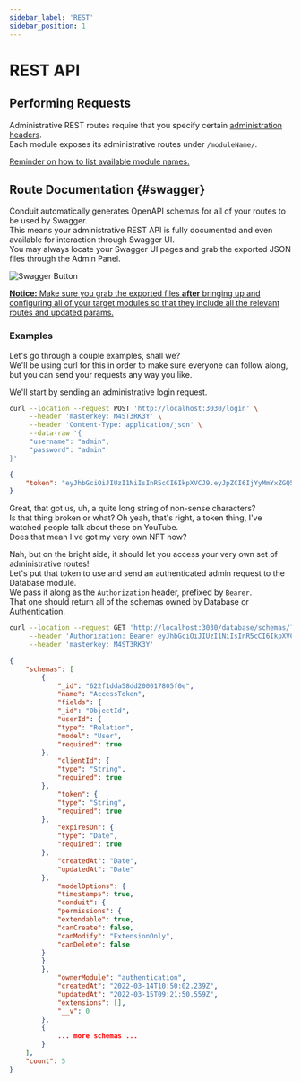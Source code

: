 ```yaml
---
sidebar_label: 'REST'
sidebar_position: 1
---
```


# REST API

## Performing Requests

Administrative REST routes require that you specify certain [administration headers](../#headers).<br />
Each module exposes its administrative routes under `/moduleName/`.

[//]: # (TODO: What about non-configurable module names?)
[Reminder on how to list available module names.](../config#listing-available-modules)

## Route Documentation {#swagger}

Conduit automatically generates OpenAPI schemas for all of your routes to be used by Swagger.<br />
This means your administrative REST API is fully documented and even available for interaction through Swagger UI.<br />
You may always locate your Swagger UI pages and grab the exported JSON files through the Admin Panel.

<div style={{textAlign: 'center'}}>

![Swagger Button](/img/overview/home_topright_buttons.png)

</div>

<ins><strong>Notice:</strong> Make sure you grab the exported files <strong>after</strong> bringing up and configuring
all of your target modules so that they include all the relevant routes and updated params.</ins>

### Examples

Let's go through a couple examples, shall we?<br />
We'll be using curl for this in order to make sure everyone can follow along, but you can send your requests any way you like.

We'll start by sending an administrative login request.

``` bash title="Admin Login"
curl --location --request POST 'http://localhost:3030/login' \
     --header 'masterkey: M4ST3RK3Y' \
     --header 'Content-Type: application/json' \
     --data-raw '{
     "username": "admin",
     "password": "admin"
}'
```
```json title="Response"
{
    "token": "eyJhbGciOiJIUzI1NiIsInR5cCI6IkpXVCJ9.eyJpZCI6IjYyMmYxZGQ5NThkZDIwMDAxNzgwNWVmYyIsImlhdCI6MTY0NzM0MjMwMiwiZXhwIjoxNjQ3NDE0MzAyfQ.trHYfxt9Wf6ohgi5PWez-dZEDaQSBBR6wu2PINveQmI"
}
```

Great, that got us, uh, a quite long string of non-sense characters?<br />
Is that thing broken or what? Oh yeah, that's right, a token thing, I've watched people talk about these on YouTube.<br />
Does that mean I've got my very own NFT now?

Nah, but on the bright side, it should let you access your very own set of administrative routes!<br />
Let's put that token to use and send an authenticated admin request to the Database module.<br />
We pass it along as the `Authorization` header, prefixed by `Bearer`.<br />
That one should return all of the schemas owned by Database or Authentication.

``` bash title="Retrieving Database Schemas"
curl --location --request GET 'http://localhost:3030/database/schemas/?enabled=true&owner=database,authentication' \
     --header 'Authorization: Bearer eyJhbGciOiJIUzI1NiIsInR5cCI6IkpXVCJ9.eyJpZCI6IjYyMmYxZGQ5NThkZDIwMDAxNzgwNWVmYyIsImlhdCI6MTY0NzM0MjMwMiwiZXhwIjoxNjQ3NDE0MzAyfQ.trHYfxt9Wf6ohgi5PWez-dZEDaQSBBR6wu2PINveQmI' \
     --header 'masterkey: M4ST3RK3Y'
```
```json title="Response"
{
    "schemas": [
        {
            "_id": "622f1dda58dd200017805f0e",
            "name": "AccessToken",
            "fields": {
            "_id": "ObjectId",
            "userId": {
            "type": "Relation",
            "model": "User",
            "required": true
        },
            "clientId": {
            "type": "String",
            "required": true
        },
            "token": {
            "type": "String",
            "required": true
        },
            "expiresOn": {
            "type": "Date",
            "required": true
        },
            "createdAt": "Date",
            "updatedAt": "Date"
        },
            "modelOptions": {
            "timestamps": true,
            "conduit": {
            "permissions": {
            "extendable": true,
            "canCreate": false,
            "canModify": "ExtensionOnly",
            "canDelete": false
        }
        }
        },
            "ownerModule": "authentication",
            "createdAt": "2022-03-14T10:50:02.239Z",
            "updatedAt": "2022-03-15T09:21:50.559Z",
            "extensions": [],
            "__v": 0
        },
        {
            ... more schemas ...
        }
    ],
    "count": 5
}
```
